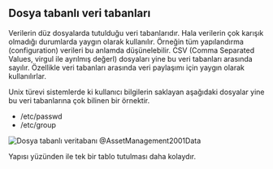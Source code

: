 
## Dosya tabanlı veri tabanları

Verilerin düz dosyalarda tutulduğu veri tabanlarıdır.
Hala verilerin çok karışık olmadığı durumlarda yaygın olarak kullanılır.
Örneğin tüm yapılandırma (configuration) verileri bu anlamda düşünelebilir.
CSV (Comma Separated Values, virgul ile ayrılmış değerl) dosyaları yine bu veri tabanları arasında sayılır.
Özellikle veri tabanları arasında veri paylaşımı için yaygın olarak kullanılırlar.

Unix türevi sistemlerde ki kullanıcı bilgilerin saklayan aşağıdaki dosyalar yine bu veri tabanlarına çok bilinen bir örnektir.

- /etc/passwd
- /etc/group 


![Dosya tabanlı veritabanı](./images/database-models-flat-file-model.png)
@AssetManagement2001Data

Yapısı yüzünden ile tek bir tablo tutulması daha kolaydır.
